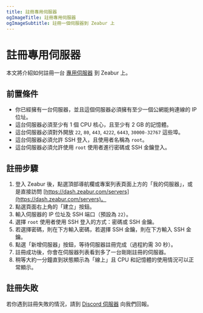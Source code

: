 ```yaml
---
title: 註冊專用伺服器
ogImageTitle: 註冊專用伺服器
ogImageSubtitle: 註冊一個伺服器到 Zeabur 上
---
```


# 註冊專用伺服器

本文將介紹如何註冊一台 [專用伺服器](../dedicated-server) 到 Zeabur 上。

## 前置條件

- 你已經擁有一台伺服器，並且這個伺服器必須擁有至少一個公網能夠連線的 IP 位址。
- 這台伺服器必須至少有 1 個 CPU 核心，且至少有 2 GB 的記憶體。
- 這台伺服器必須對外開放 `22`, `80`, `443`, `4222`, `6443`, `30000-32767` 這些埠。
- 這台伺服器必須允許 SSH 登入，且使用者名稱為 `root`。
- 這台伺服器必須允許使用 `root` 使用者進行密碼或 SSH 金鑰登入。

## 註冊步驟

1. 登入 Zeabur 後，點選頂部導航欄或專案列表頁面上方的「我的伺服器」，或是直接訪問 [https://dash.zeabur.com/servers](https://dash.zeabur.com/servers)。
2. 點選頁面右上角的「建立」按鈕。
3. 輸入伺服器的 IP 位址及 SSH 端口（預設為 `22`）。
4. 選擇 `root` 使用者使用 SSH 登入的方式：密碼或 SSH 金鑰。
5. 若選擇密碼，則在下方輸入密碼，若選擇 SSH 金鑰，則在下方輸入 SSH 金鑰。
6. 點選「新增伺服器」按鈕，等待伺服器註冊完成（過程約需 30 秒）。
7. 註冊成功後，你會在伺服器列表看到多了一台剛剛註冊的伺服器。
8. 稍等大約一分鐘直到狀態顯示為「線上」且 CPU 和記憶體的使用情況可以正常顯示。

## 註冊失敗

若你遇到註冊失敗的情況，請到 [Discord 伺服器](https://zeabur.com/dc) 向我們回報。